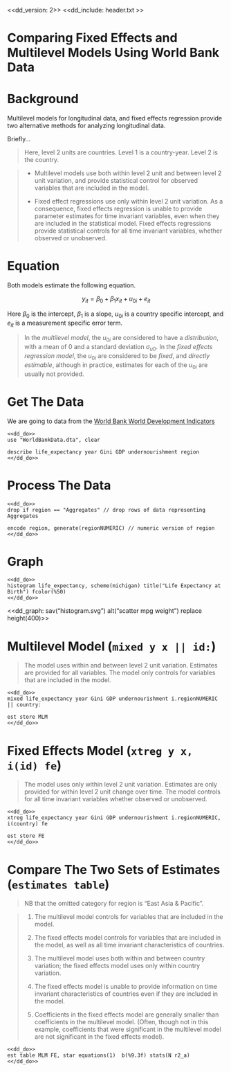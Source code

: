 <<dd_version: 2>>
<<dd_include: header.txt >>


Comparing Fixed Effects and Multilevel Models Using World Bank Data
===============================================================

# Background

Multilevel models for longitudinal data, and fixed effects regression provide two alternative methods for analyzing longitudinal data.

Briefly…

> Here, level 2 units are countries. Level 1 is a country-year. Level 2 is the country.

> * Multilevel models use both within level 2 unit and between level 2 unit variation, and provide statistical control for observed variables that are included in the model.
>
> * Fixed effect regressions use only within level 2 unit variation. As a consequence, fixed effects regression is unable to provide parameter estimates for time invariant variables, even when they are included in the statistical model. Fixed effects regressions provide statistical controls for all time invariant variables, whether observed or unobserved.

# Equation

Both models estimate the following equation.

$$y_{it} = \beta_0 + \beta_1 x_{it} + u_{0i} + e_{it}$$

Here $\beta_0$ is the intercept, $\beta_1$ is a slope, $u_{0i}$ is a country specific intercept, and $e_{it}$ is a measurement specific error term.

> In the *multilevel model*, the $u_{0i}$ are considered to have a *distribution*, with a mean of 0 and a standard deviation $\sigma_{u0}$. In the *fixed effects regression model*, the $u_{0i}$ are considered to be *fixed*, and *directly estimable*, although in practice, estimates for each of the $u_{0i}$ are usually not provided.

# Get The Data

We are going to data from the [World Bank World Development Indicators](https://agrogan1.github.io/R/wbdemo/)

~~~~
<<dd_do>>
use "WorldBankData.dta", clear

describe life_expectancy year Gini GDP undernourishment region
<</dd_do>>
~~~~

# Process The Data

~~~~
<<dd_do>>
drop if region == "Aggregates" // drop rows of data representing Aggregates

encode region, generate(regionNUMERIC) // numeric version of region
<</dd_do>>
~~~~

# Graph

~~~~
<<dd_do>>
histogram life_expectancy, scheme(michigan) title("Life Expectancy at Birth") fcolor(%50)
<</dd_do>>
~~~~

<<dd_graph: sav("histogram.svg") alt("scatter mpg weight") replace height(400)>>

# Multilevel Model (`mixed y x || id:`)

> The model uses within and between level 2 unit variation. Estimates are provided for all variables. The model only controls for variables that are included in the model.

~~~~
<<dd_do>>
mixed life_expectancy year Gini GDP undernourishment i.regionNUMERIC || country:

est store MLM
<</dd_do>>
~~~~

# Fixed Effects Model (`xtreg y x, i(id) fe`)

> The model uses only within level 2 unit variation. Estimates are only provided for within level 2 unit change over time. The model controls for all time invariant variables whether observed or unobserved.

~~~~
<<dd_do>>
xtreg life_expectancy year Gini GDP undernourishment i.regionNUMERIC, i(country) fe

est store FE
<</dd_do>>
~~~~

# Compare The Two Sets of Estimates (`estimates table`)

> NB that the omitted category for region is "East Asia & Pacific".

> 1. The multilevel model controls for variables that are included in the model.
>
> 2. The fixed effects model controls for variables that are included in the model, as well as all time invariant characteristics of countries.
>
> 3. The multilevel model uses both within and between country variation; the fixed effects model uses only within country variation.
>
> 4. The fixed effects model is unable to provide information on time invariant characteristics of countries even if they are included in the model.
>
> 5. Coefficients in the fixed effects model are generally smaller than coefficients in the multilevel model. (Often, though not in this example, coefficients that were significant in the multilevel model are not significant in the fixed effects model).

~~~~
<<dd_do>>
est table MLM FE, star equations(1)  b(%9.3f) stats(N r2_a)
<</dd_do>>
~~~~



